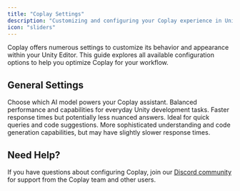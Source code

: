 ```yaml
---
title: "Coplay Settings"
description: "Customizing and configuring your Coplay experience in Unity"
icon: "sliders"
---
```


Coplay offers numerous settings to customize its behavior and appearance within your Unity Editor. This guide explores all available configuration options to help you optimize Coplay for your workflow.

## General Settings

<ResponseField name="Model Selection" type="dropdown">
  Choose which AI model powers your Coplay assistant.
  <Expandable title="Available Models">
    <ResponseField name="Standard" type="default">
      Balanced performance and capabilities for everyday Unity development
      tasks.
    </ResponseField>
    <ResponseField name="Performance">
      Faster response times but potentially less nuanced answers. Ideal for
      quick queries and code suggestions.
    </ResponseField>
    <ResponseField name="Advanced">
      More sophisticated understanding and code generation capabilities, but may
      have slightly slower response times.
    </ResponseField>
  </Expandable>
</ResponseField>

## Need Help?

If you have questions about configuring Coplay, join our [Discord community](http://discord.com/invite/KmGfEr6d3v) for support from the Coplay team and other users.
